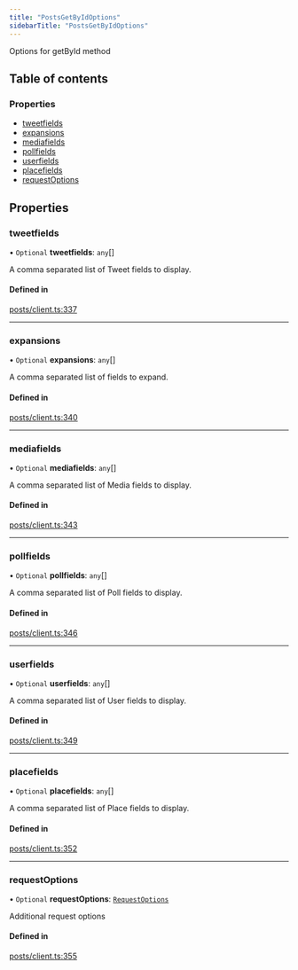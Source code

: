 ```yaml
---
title: "PostsGetByIdOptions"
sidebarTitle: "PostsGetByIdOptions"
---
```


Options for getById method

## Table of contents

### Properties

- [tweetfields](/xdks/typescript/reference/interfaces/PostsGetByIdOptions#tweetfields)
- [expansions](/xdks/typescript/reference/interfaces/PostsGetByIdOptions#expansions)
- [mediafields](/xdks/typescript/reference/interfaces/PostsGetByIdOptions#mediafields)
- [pollfields](/xdks/typescript/reference/interfaces/PostsGetByIdOptions#pollfields)
- [userfields](/xdks/typescript/reference/interfaces/PostsGetByIdOptions#userfields)
- [placefields](/xdks/typescript/reference/interfaces/PostsGetByIdOptions#placefields)
- [requestOptions](/xdks/typescript/reference/interfaces/PostsGetByIdOptions#requestoptions)

## Properties

### tweetfields

• `Optional` **tweetfields**: `any`[]

A comma separated list of Tweet fields to display.

#### Defined in

[posts/client.ts:337](https://github.com/xdevplatform/xdk/blob/298ca9350d035e40e7c8ee0753c50052819a41e2/xdk/typescript/src/posts/client.ts#L337)

___

### expansions

• `Optional` **expansions**: `any`[]

A comma separated list of fields to expand.

#### Defined in

[posts/client.ts:340](https://github.com/xdevplatform/xdk/blob/298ca9350d035e40e7c8ee0753c50052819a41e2/xdk/typescript/src/posts/client.ts#L340)

___

### mediafields

• `Optional` **mediafields**: `any`[]

A comma separated list of Media fields to display.

#### Defined in

[posts/client.ts:343](https://github.com/xdevplatform/xdk/blob/298ca9350d035e40e7c8ee0753c50052819a41e2/xdk/typescript/src/posts/client.ts#L343)

___

### pollfields

• `Optional` **pollfields**: `any`[]

A comma separated list of Poll fields to display.

#### Defined in

[posts/client.ts:346](https://github.com/xdevplatform/xdk/blob/298ca9350d035e40e7c8ee0753c50052819a41e2/xdk/typescript/src/posts/client.ts#L346)

___

### userfields

• `Optional` **userfields**: `any`[]

A comma separated list of User fields to display.

#### Defined in

[posts/client.ts:349](https://github.com/xdevplatform/xdk/blob/298ca9350d035e40e7c8ee0753c50052819a41e2/xdk/typescript/src/posts/client.ts#L349)

___

### placefields

• `Optional` **placefields**: `any`[]

A comma separated list of Place fields to display.

#### Defined in

[posts/client.ts:352](https://github.com/xdevplatform/xdk/blob/298ca9350d035e40e7c8ee0753c50052819a41e2/xdk/typescript/src/posts/client.ts#L352)

___

### requestOptions

• `Optional` **requestOptions**: [`RequestOptions`](/xdks/typescript/reference/interfaces/RequestOptions)

Additional request options

#### Defined in

[posts/client.ts:355](https://github.com/xdevplatform/xdk/blob/298ca9350d035e40e7c8ee0753c50052819a41e2/xdk/typescript/src/posts/client.ts#L355)

